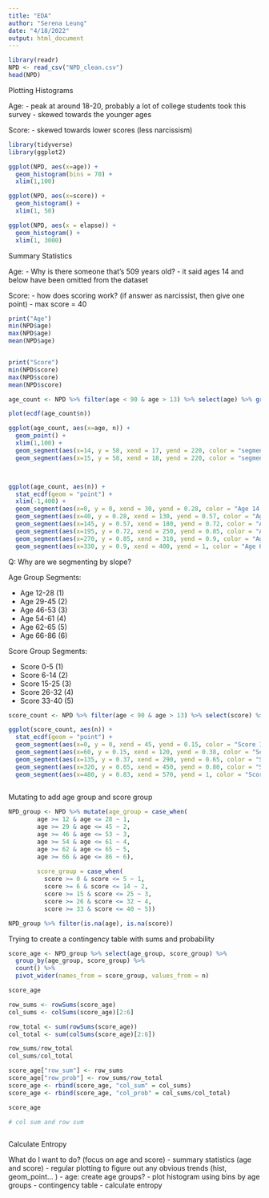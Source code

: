 ---
title: "EDA"
author: "Serena Leung"
date: "4/18/2022"
output: html_document
---

```{r}
library(readr)
NPD <- read_csv("NPD_clean.csv")
head(NPD)
```
########## Plotting Histograms ################

Age: 
- peak at around 18-20, probably a lot of college students took this survey 
- skewed towards the younger ages 


Score: 
- skewed towards lower scores (less narcissism)

```{r}
library(tidyverse)
library(ggplot2)

ggplot(NPD, aes(x=age)) + 
  geom_histogram(bins = 70) + 
  xlim(1,100)

ggplot(NPD, aes(x=score)) + 
  geom_histogram() + 
  xlim(1, 50)

ggplot(NPD, aes(x = elapse)) + 
  geom_histogram() + 
  xlim(1, 3000)
```

########## Summary Statistics ############
Age:
- Why is there someone that's 509 years old? 
- it said ages 14 and below have been omitted from the dataset

Score:
- how does scoring work? (if answer as narcissist, then give one point)
- max score = 40

```{r}
print("Age")
min(NPD$age)
max(NPD$age)
mean(NPD$age)


print("Score")
min(NPD$score)
max(NPD$score)
mean(NPD$score)
```
```{r}
age_count <- NPD %>% filter(age < 90 & age > 13) %>% select(age) %>% group_by(age) %>% count()

plot(ecdf(age_count$n))

ggplot(age_count, aes(x=age, n)) + 
  geom_point() + 
  xlim(1,100) + 
  geom_segment(aes(x=14, y = 58, xend = 17, yend = 220, color = "segment")) + 
  geom_segment(aes(x=15, y = 58, xend = 18, yend = 220, color = "segment"))



ggplot(age_count, aes(n)) +
  stat_ecdf(geom = "point") + 
  xlim(-1,400) + 
  geom_segment(aes(x=0, y = 0, xend = 30, yend = 0.28, color = "Age 14 - 28"), size = 1.25) + 
  geom_segment(aes(x=40, y = 0.28, xend = 130, yend = 0.57, color = "Age 29 - 45"), size = 1.25) + 
  geom_segment(aes(x=145, y = 0.57, xend = 180, yend = 0.72, color = "Age 46 - 53"), size = 1.25) + 
  geom_segment(aes(x=195, y = 0.72, xend = 250, yend = 0.85, color = "Age 54 - 61"), size = 1.25) +
  geom_segment(aes(x=270, y = 0.85, xend = 310, yend = 0.9, color = "Age 62 - 65"), size = 1.25) + 
  geom_segment(aes(x=330, y = 0.9, xend = 400, yend = 1, color = "Age 66 - 72"), size = 1.25) 
```
Q: Why are we segmenting by slope?

Age Group Segments:  

* Age 12-28 (1)
* Age 29-45 (2)
* Age 46-53 (3)
* Age 54-61 (4)
* Age 62-65 (5)
* Age 66-86 (6)


Score Group Segments: 

* Score 0-5 (1)
* Score 6-14 (2)
* Score 15-25 (3)
* Score 26-32 (4)
* Score 33-40 (5)

```{r}
score_count <- NPD %>% filter(age < 90 & age > 13) %>% select(score) %>% group_by(score) %>% count()

ggplot(score_count, aes(n)) +
  stat_ecdf(geom = "point") + 
  geom_segment(aes(x=0, y = 0, xend = 45, yend = 0.15, color = "Score 1 - 5"), size = 1.25) + 
  geom_segment(aes(x=60, y = 0.15, xend = 120, yend = 0.38, color = "Score 6 - 14"), size = 1.25) + 
  geom_segment(aes(x=135, y = 0.37, xend = 290, yend = 0.65, color = "Score 15 - 25"), size = 1.25) + 
  geom_segment(aes(x=320, y = 0.65, xend = 450, yend = 0.80, color = "Score 26 - 32"), size = 1.25) +
  geom_segment(aes(x=480, y = 0.83, xend = 570, yend = 1, color = "Score 33 - 40"), size = 1.25) 
  
```

############# Mutating to add age group and score group  ###############

```{r}
NPD_group <- NPD %>% mutate(age_group = case_when(
        age >= 12 & age <= 28 ~ 1,
        age >= 29 & age <= 45 ~ 2,
        age >= 46 & age <= 53 ~ 3,
        age >= 54 & age <= 61 ~ 4,
        age >= 62 & age <= 65 ~ 5,
        age >= 66 & age <= 86 ~ 6), 
        
        score_group = case_when(
          score >= 0 & score <= 5 ~ 1,
          score >= 6 & score <= 14 ~ 2,
          score >= 15 & score <= 25 ~ 3,
          score >= 26 & score <= 32 ~ 4,
          score >= 33 & score <= 40 ~ 5))
```

```{r}
NPD_group %>% filter(is.na(age), is.na(score))
```


Trying to create a contingency table with sums and probability

```{r}
score_age <- NPD_group %>% select(age_group, score_group) %>% 
  group_by(age_group, score_group) %>% 
  count() %>%
  pivot_wider(names_from = score_group, values_from = n)    

score_age

row_sums <- rowSums(score_age)
col_sums <- colSums(score_age)[2:6]

row_total <- sum(rowSums(score_age))
col_total <- sum(colSums(score_age)[2:6])

row_sums/row_total
col_sums/col_total 

score_age["row_sum"] <- row_sums
score_age["row_prob"] <- row_sums/row_total
score_age <- rbind(score_age, "col_sum" = col_sums)
score_age <- rbind(score_age, "col_prob" = col_sums/col_total)

score_age

# col sum and row sum 



```





######## Calculate Entropy ############



What do I want to do? (focus on age and score)
- summary statistics (age and score) 
- regular plotting to figure out any obvious trends (hist, geom_point... )
- age: create age groups?
- plot histogram using bins by age groups
- contingency table
- calculate entropy


